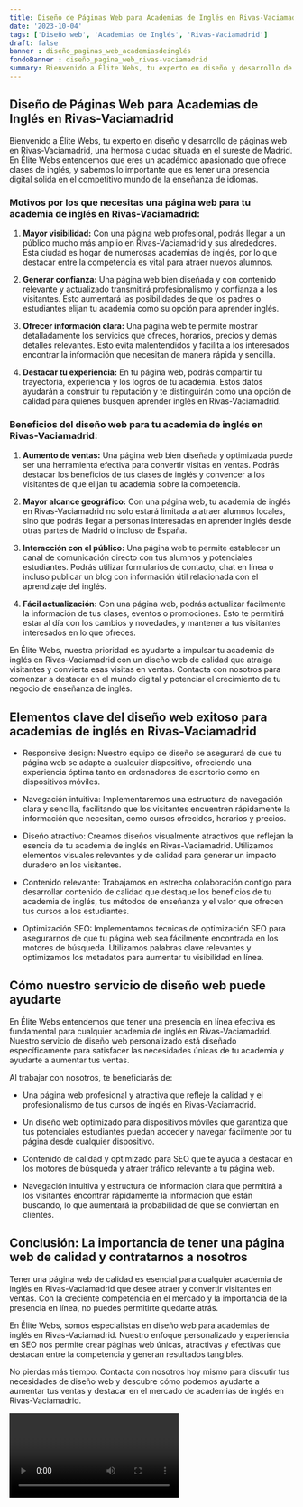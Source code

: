 ```yaml
---
title: Diseño de Páginas Web para Academias de Inglés en Rivas-Vaciamadrid
date: '2023-10-04'
tags: ['Diseño web', 'Academias de Inglés', 'Rivas-Vaciamadrid']
draft: false
banner : diseño_paginas_web_academiasdeinglés
fondoBanner : diseño_pagina_web_rivas-vaciamadrid
summary: Bienvenido a Élite Webs, tu experto en diseño y desarrollo de páginas web en RivasVaciamadrid, una hermosa ciudad situada en el sureste de Madrid. En Élite Webs entendemos que eres un académico apasionado que ofrece clases de inglés, y sabemos lo importante que es tener una presencia digital sólida en el competitivo mundo de la enseñanza de idiomas.
---
```


## **Diseño de Páginas Web para Academias de Inglés en Rivas-Vaciamadrid**

Bienvenido a Élite Webs, tu experto en diseño y desarrollo de páginas web en Rivas-Vaciamadrid, una hermosa ciudad situada en el sureste de Madrid. En Élite Webs entendemos que eres un académico apasionado que ofrece clases de inglés, y sabemos lo importante que es tener una presencia digital sólida en el competitivo mundo de la enseñanza de idiomas.

### **Motivos por los que necesitas una página web para tu academia de inglés en Rivas-Vaciamadrid:**

1. **Mayor visibilidad:** Con una página web profesional, podrás llegar a un público mucho más amplio en Rivas-Vaciamadrid y sus alrededores. Esta ciudad es hogar de numerosas academias de inglés, por lo que destacar entre la competencia es vital para atraer nuevos alumnos.

2. **Generar confianza:** Una página web bien diseñada y con contenido relevante y actualizado transmitirá profesionalismo y confianza a los visitantes. Esto aumentará las posibilidades de que los padres o estudiantes elijan tu academia como su opción para aprender inglés.

3. **Ofrecer información clara:** Una página web te permite mostrar detalladamente los servicios que ofreces, horarios, precios y demás detalles relevantes. Esto evita malentendidos y facilita a los interesados encontrar la información que necesitan de manera rápida y sencilla.

4. **Destacar tu experiencia:** En tu página web, podrás compartir tu trayectoria, experiencia y los logros de tu academia. Estos datos ayudarán a construir tu reputación y te distinguirán como una opción de calidad para quienes busquen aprender inglés en Rivas-Vaciamadrid.

### **Beneficios del diseño web para tu academia de inglés en Rivas-Vaciamadrid:**

1. **Aumento de ventas:** Una página web bien diseñada y optimizada puede ser una herramienta efectiva para convertir visitas en ventas. Podrás destacar los beneficios de tus clases de inglés y convencer a los visitantes de que elijan tu academia sobre la competencia.

2. **Mayor alcance geográfico:** Con una página web, tu academia de inglés en Rivas-Vaciamadrid no solo estará limitada a atraer alumnos locales, sino que podrás llegar a personas interesadas en aprender inglés desde otras partes de Madrid o incluso de España.

3. **Interacción con el público:** Una página web te permite establecer un canal de comunicación directo con tus alumnos y potenciales estudiantes. Podrás utilizar formularios de contacto, chat en línea o incluso publicar un blog con información útil relacionada con el aprendizaje del inglés.

4. **Fácil actualización:** Con una página web, podrás actualizar fácilmente la información de tus clases, eventos o promociones. Esto te permitirá estar al día con los cambios y novedades, y mantener a tus visitantes interesados en lo que ofreces.

En Élite Webs, nuestra prioridad es ayudarte a impulsar tu academia de inglés en Rivas-Vaciamadrid con un diseño web de calidad que atraiga visitantes y convierta esas visitas en ventas. Contacta con nosotros para comenzar a destacar en el mundo digital y potenciar el crecimiento de tu negocio de enseñanza de inglés.

<GifSeo />

<Cta />

## Elementos clave del diseño web exitoso para academias de inglés en Rivas-Vaciamadrid

- Responsive design: Nuestro equipo de diseño se asegurará de que tu página web se adapte a cualquier dispositivo, ofreciendo una experiencia óptima tanto en ordenadores de escritorio como en dispositivos móviles.

- Navegación intuitiva: Implementaremos una estructura de navegación clara y sencilla, facilitando que los visitantes encuentren rápidamente la información que necesitan, como cursos ofrecidos, horarios y precios.

- Diseño atractivo: Creamos diseños visualmente atractivos que reflejan la esencia de tu academia de inglés en Rivas-Vaciamadrid. Utilizamos elementos visuales relevantes y de calidad para generar un impacto duradero en los visitantes.

- Contenido relevante: Trabajamos en estrecha colaboración contigo para desarrollar contenido de calidad que destaque los beneficios de tu academia de inglés, tus métodos de enseñanza y el valor que ofrecen tus cursos a los estudiantes.

- Optimización SEO: Implementamos técnicas de optimización SEO para asegurarnos de que tu página web sea fácilmente encontrada en los motores de búsqueda. Utilizamos palabras clave relevantes y optimizamos los metadatos para aumentar tu visibilidad en línea.

## Cómo nuestro servicio de diseño web puede ayudarte

En Élite Webs entendemos que tener una presencia en línea efectiva es fundamental para cualquier academia de inglés en Rivas-Vaciamadrid. Nuestro servicio de diseño web personalizado está diseñado específicamente para satisfacer las necesidades únicas de tu academia y ayudarte a aumentar tus ventas.

Al trabajar con nosotros, te beneficiarás de:

- Una página web profesional y atractiva que refleje la calidad y el profesionalismo de tus cursos de inglés en Rivas-Vaciamadrid.

- Un diseño web optimizado para dispositivos móviles que garantiza que tus potenciales estudiantes puedan acceder y navegar fácilmente por tu página desde cualquier dispositivo.

- Contenido de calidad y optimizado para SEO que te ayuda a destacar en los motores de búsqueda y atraer tráfico relevante a tu página web.

- Navegación intuitiva y estructura de información clara que permitirá a los visitantes encontrar rápidamente la información que están buscando, lo que aumentará la probabilidad de que se conviertan en clientes.

## Conclusión: La importancia de tener una página web de calidad y contratarnos a nosotros

Tener una página web de calidad es esencial para cualquier academia de inglés en Rivas-Vaciamadrid que desee atraer y convertir visitantes en ventas. Con la creciente competencia en el mercado y la importancia de la presencia en línea, no puedes permitirte quedarte atrás.

En Élite Webs, somos especialistas en diseño web para academias de inglés en Rivas-Vaciamadrid. Nuestro enfoque personalizado y experiencia en SEO nos permite crear páginas web únicas, atractivas y efectivas que destacan entre la competencia y generan resultados tangibles.

No pierdas más tiempo. Contacta con nosotros hoy mismo para discutir tus necesidades de diseño web y descubre cómo podemos ayudarte a aumentar tus ventas y destacar en el mercado de academias de inglés en Rivas-Vaciamadrid.

<Video />

<CtaBot job='Academias de Inglés' city='Rivas-Vaciamadrid'/>

<Gmaps query='Rivas-Vaciamadrid+españa+maps' />